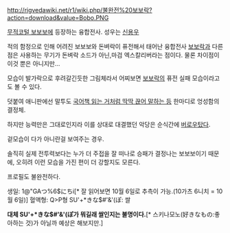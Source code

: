http://rigvedawiki.net/r1/wiki.php/불완전%20보보락?action=download&value=Bobo.PNG

[[무적코털 보보보]]에 등장하는 융합전사. 성우는 [[신용우]]

적의 함정으로 인해 어려진 보보보와 돈벼락이 퓨전해서 태어난 융합전사
[[보보락]]과 다른 점은 사용하는 무기가 돈벼락 소드가 아닌,마검 엑스칼리버라는 점이다. 물론 차이점이 이것 뿐은 아니지만...

모습이 발가락으로 후려갈긴듯한 그림체라서 어찌보면 [[보보락]]의 퓨전 실패 모습이라고도 볼 수 있다.

덧붙여 애니판에선 말투도 [[국어책 읽기|국어책 읽는 거처럼 딱딱 끊어 말하는 등]] 한마디로 엉성함의 결정체.

하지만 능력만은 그대로인지라 이를 상대로 대결했던 악당은 순식간에 [[버로우]]탔다.

겉모습이 다가 아니란걸 보여주는 경우.

솔직히 실제 전투력보다는 누가 더 주접을 잘 떠나로 승패가 결정나는 보보보이기 때문에, 오히려 이런 모습을 가진 편이 더 강할지도 모른다.

프로필도 불완전하다.

생일: 1@"GAつ%6$にちi[* 잘 읽어보면 10월 6일로 추측이 가능.(10가츠 6니치 = 10월 6일)]
혈액형: Q>P형
SU'+*きな$#'&'(ぽ: 쌀

'''대체 SU'+*きな$#'&'(ぽ가 뭐길래 쌀인지는 불명이다.'''[* 스키나모노(好きなもの:좋아하는 것)가 아닐까 예상은 해보지만.]
